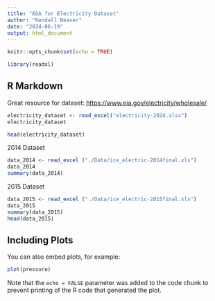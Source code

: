 ```yaml
---
title: "EDA for Electricity Dataset"
author: "Kendall Beaver"
date: "2024-06-19"
output: html_document
---
```


```r
knitr::opts_chunk$set(echo = TRUE)

library(readxl)
```

## R Markdown

Great resource for dataset: <https://www.eia.gov/electricity/wholesale/>

```r
electricity_dataset <- read_excel("electricity-2024.xlsx")
electricity_dataset

head(electricity_dataset)
```

2014 Dataset

```r
data_2014 <- read_excel ("./Data/ice_electric-2014final.xls")
data_2014
summary(data_2014)
```

2015 Dataset

```r

data_2015 <- read_excel ("./Data/ice_electric-2015final.xls")
data_2015
summary(data_2015)
head(data_2015)


```

## Including Plots

You can also embed plots, for example:

```r
plot(pressure)
```

Note that the `echo = FALSE` parameter was added to the code chunk to prevent printing of the R code that generated the plot.
